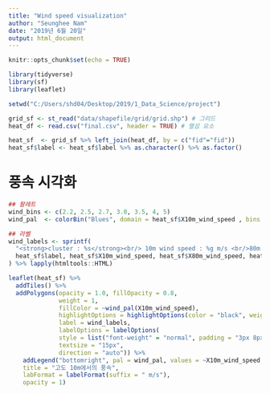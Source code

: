 ---
title: "Wind speed visualization"
author: "Seunghee Nam"
date: "2019년 6월 20일"
output: html_document
---

```{r setup, include=FALSE}
knitr::opts_chunk$set(echo = TRUE)
```

```{r lib, message=FALSE}

library(tidyverse)
library(sf)
library(leaflet)

```

```{r setwd, echo=FALSE}

setwd("C:/Users/shd04/Desktop/2019/1_Data_Science/project")

```

```{r files}

grid_sf <- st_read("data/shapefile/grid/grid.shp") # 그리드
heat_df <- read.csv("final.csv", header = TRUE) # 열섬 요소

heat_sf  <- grid_sf %>% left_join(heat_df, by = c("fid"="fid"))
heat_sf$label <- heat_sf$label %>% as.character() %>% as.factor()

```

# 풍속 시각화

```{r wind}

## 팔레트
wind_bins <- c(2.2, 2.5, 2.7, 3.0, 3.5, 4, 5)
wind_pal  <- colorBin("Blues", domain = heat_sf$X10m_wind_speed , bins = wind_bins)

## 라벨
wind_labels <- sprintf(
  "<strong>cluster : %s</strong><br/> 10m wind speed : %g m/s <br/>80m wind speed : %g m/s <br/> wind speed difference : %g m/s <br/> average temperature : %g\u00B0C",
  heat_sf$label, heat_sf$X10m_wind_speed, heat_sf$X80m_wind_speed, heat_sf$difference_wind, heat_sf$avg_tmp 
) %>% lapply(htmltools::HTML)

leaflet(heat_sf) %>%
  addTiles() %>% 
  addPolygons(opacity = 1.0, fillOpacity = 0.8,
              weight = 1,
              fillColor = ~wind_pal(X10m_wind_speed),
              highlightOptions = highlightOptions(color = "black", weight = 3,  bringToFront = TRUE),
              label = wind_labels,
              labelOptions = labelOptions(
              style = list("font-weight" = "normal", padding = "3px 8px"),
              textsize = "15px",
              direction = "auto")) %>% 
    addLegend("bottomright", pal = wind_pal, values = ~X10m_wind_speed,
    title = "고도 10m에서의 풍속",
    labFormat = labelFormat(suffix = " m/s"),
    opacity = 1)

```